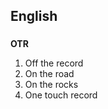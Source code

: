 ==English==

==={{initialism}}===
'''OTR'''

# Off the record
# On the road
# On the rocks
# One touch record